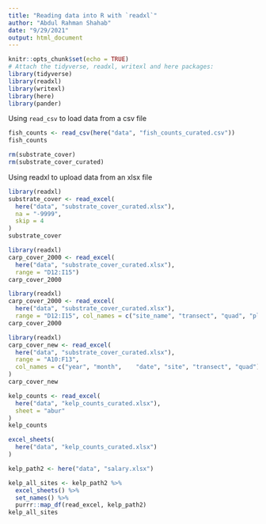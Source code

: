```yaml
---
title: "Reading data into R with `readxl`"
author: "Abdul Rahman Shahab"
date: "9/29/2021"
output: html_document
---
```


```r
knitr::opts_chunk$set(echo = TRUE)
# Attach the tidyverse, readxl, writexl and here packages:
library(tidyverse)
library(readxl)
library(writexl)
library(here)
library(pander)
```


Using `read_csv` to load data from a csv file

```r
fish_counts <- read_csv(here("data", "fish_counts_curated.csv"))
fish_counts
```


```r
rm(substrate_cover)
rm(substrate_cover_curated)
```


Using readxl to upload data from an xlsx file
```r
library(readxl)
substrate_cover <- read_excel(
  here("data", "substrate_cover_curated.xlsx"),
  na = "-9999",
  skip = 4
)
substrate_cover
```

```r
library(readxl)
carp_cover_2000 <- read_excel(
  here("data", "substrate_cover_curated.xlsx"),
  range = "D12:I15")
carp_cover_2000
```


```r
library(readxl)
carp_cover_2000 <- read_excel(
  here("data", "substrate_cover_curated.xlsx"),
  range = "D12:I15", col_names = c("site_name", "transect", "quad", "plot_side", "type", "coverage"))
carp_cover_2000
```


```r
library(readxl)
carp_cover_new <- read_excel(
  here("data", "substrate_cover_curated.xlsx"),
  range = "A10:F13",
  col_names = c("year",	"month",	"date",	"site",	"transect",	"quad")
)
carp_cover_new
```


```r
kelp_counts <- read_excel(
  here("data", "kelp_counts_curated.xlsx"),
  sheet = "abur"
)
kelp_counts
```


```r
excel_sheets(
  here("data", "kelp_counts_curated.xlsx")
)
```


```r
kelp_path2 <- here("data", "salary.xlsx")

kelp_all_sites <- kelp_path2 %>% 
  excel_sheets() %>% 
  set_names() %>% 
  purrr::map_df(read_excel, kelp_path2)
kelp_all_sites
```


